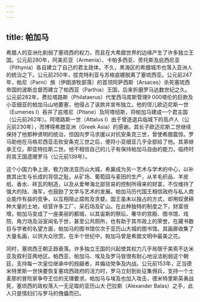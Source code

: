 ```yaml
---
---
---
```

title: 帕加马
---




希腊人的亚洲化削弱了塞琉西的权力，而且在大希腊世界的边缘产生了许多独立王国。公元前280年，阿美尼亚（Armenia）、卡帕多西亚、旁托斯及庇西尼亚（Pithynia）各自建立了自己的君主政体。不久，黑海区的希腊城市也落入亚洲人的统治之下。公元前250年，拔克特利亚与苏格底娜脱离了塞琉西亚。公元前247年，帕尼（Parni）族（伊朗游牧部落）的首领阿萨西斯（Arsaces）杀死塞琉西帝国的波斯总督而建立了帕西亚（Parthia）王国，后来折磨罗马达数世纪之久。公元前282年，费拉塔路斯（Philataerus）代里西马库斯管理9 000塔伦的巨款及小亚细亚的帕加马山地要塞，他侵占了该款并宣布独立。他的侄儿欧迈尼斯一世（Eumenes I）吞并了庇塔尼（Pitane）及阿塔纽斯，将帕加马建成一个君主国（公元前262年）。阿塔路斯一世（Attalus I）由于曾逐退兵临城下的高卢人（公元前230年），而博得希腊亚洲（Greek Asia）的感谢。其长子欧迈尼斯二世继续保持了他那种贤明的统治，但因向罗马求援以对抗安条克三世，曾使希腊震惊。罗马助他在马格尼西亚击败安条克三世之后，便将小亚细亚几乎全部给了他。其弟继承王位，即亚特拉斯二世。他不相信自己的儿子有保持帕加马自由的能力，临终时将其王国遗赠罗马（公元前139年）。

这个小国力争上游，极力效法亚历山大城，希冀成为另一艺术与学术的中心，以补救其出生与长成的背信之耻。从矿场、葡萄园与麦田的生产，从羊毛织品、羊皮纸、香水、砖瓦的制造，以及从爱琴海北部贸易的控制所得来的财富，不仅维持了强大的陆、海军，也鼓励了文学与艺术的发展。帕加马历代国王相信政府与私人商业能作有益的竞争，以互相阻止腐败及贪婪。国王虽未以独占的方式，却用奴隶耕种大量的土地，经营许多工厂、采石场及矿山。在此种独特的制度之下，财富倍增。帕加马变成了一座美丽的都城，以其宙斯的祭坛、奢华的宫殿、图书馆、戏院、角力场及浴室闻名于世，甚至公共厕所，也有助于其市政上的荣誉。在藏书数目与学者的名望方面，帕加马的图书馆仅次于亚历山大城的图书馆。其画廊收集了大量名画，以供大众欣赏。在半个世纪中，帕加马曾是希腊文明中最美之花。

同时，塞琉西王朝正趋衰落。许多独立王国的兴起使其权力几乎局限于美索不达米亚及叙利亚两地区。帕西亚、帕加马、埃及及罗马皆很有耐心地设法削弱这个朝廷，支持每一次皇位继承中的觊觎者，并煽动党争及内战。公元前153年，正当德米特里斯一世快要恢复塞琉西政府的活力时，罗马立刻到处征集佣兵，支持一个士麦那的冒险家争夺王位的无理要求。帕加马与埃及也加入攻击，德米特里斯英勇战死，塞琉西的政权落入一无足取的亚历山大·巴拉斯（Alexander Balas）之手，此人只是情妇们与罗马的傀儡而已。